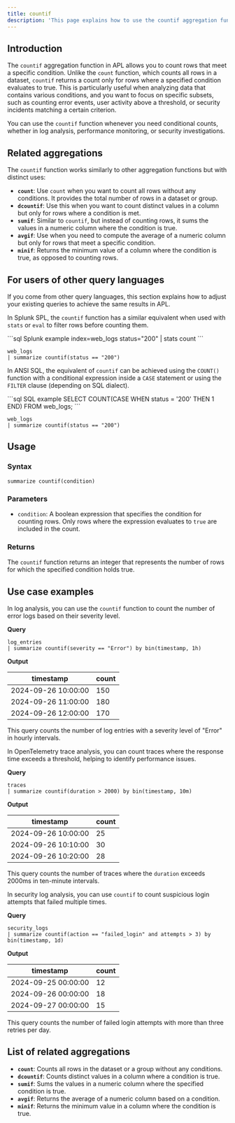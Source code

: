 ```yaml
---
title: countif
description: 'This page explains how to use the countif aggregation function in APL.'
---
```


## Introduction

The `countif` aggregation function in APL allows you to count rows that meet a specific condition. Unlike the `count` function, which counts all rows in a dataset, `countif` returns a count only for rows where a specified condition evaluates to true. This is particularly useful when analyzing data that contains various conditions, and you want to focus on specific subsets, such as counting error events, user activity above a threshold, or security incidents matching a certain criterion.

You can use the `countif` function whenever you need conditional counts, whether in log analysis, performance monitoring, or security investigations.

## Related aggregations

The `countif` function works similarly to other aggregation functions but with distinct uses:

- **`count`**: Use `count` when you want to count all rows without any conditions. It provides the total number of rows in a dataset or group.
- **`dcountif`**: Use this when you want to count distinct values in a column but only for rows where a condition is met.
- **`sumif`**: Similar to `countif`, but instead of counting rows, it sums the values in a numeric column where the condition is true.
- **`avgif`**: Use when you need to compute the average of a numeric column but only for rows that meet a specific condition.
- **`minif`**: Returns the minimum value of a column where the condition is true, as opposed to counting rows.

## For users of other query languages

If you come from other query languages, this section explains how to adjust your existing queries to achieve the same results in APL.

<AccordionGroup>
<Accordion title="Splunk SPL users">

In Splunk SPL, the `countif` function has a similar equivalent when used with `stats` or `eval` to filter rows before counting them.

<CodeGroup>
```sql Splunk example
index=web_logs status="200" | stats count
```

```kusto APL equivalent
web_logs
| summarize countif(status == "200")
```
</CodeGroup>

</Accordion>
<Accordion title="ANSI SQL users">

In ANSI SQL, the equivalent of `countif` can be achieved using the `COUNT()` function with a conditional expression inside a `CASE` statement or using the `FILTER` clause (depending on SQL dialect).

<CodeGroup>
```sql SQL example
SELECT COUNT(CASE WHEN status = '200' THEN 1 END) FROM web_logs;
```

```kusto APL equivalent
web_logs
| summarize countif(status == "200")
```
</CodeGroup>

</Accordion>
</AccordionGroup>

## Usage

### Syntax

```kusto
summarize countif(condition)
```

### Parameters

- `condition`: A boolean expression that specifies the condition for counting rows. Only rows where the expression evaluates to `true` are included in the count.

### Returns

The `countif` function returns an integer that represents the number of rows for which the specified condition holds true.

## Use case examples

<Tabs>
<Tab title="Log analysis">

In log analysis, you can use the `countif` function to count the number of error logs based on their severity level.

**Query**

```kusto
log_entries
| summarize countif(severity == "Error") by bin(timestamp, 1h)
```

**Output**

| timestamp           | count |
|---------------------|-------|
| 2024-09-26 10:00:00 | 150   |
| 2024-09-26 11:00:00 | 180   |
| 2024-09-26 12:00:00 | 170   |

This query counts the number of log entries with a severity level of "Error" in hourly intervals.

</Tab>
<Tab title="OpenTelemetry traces">

In OpenTelemetry trace analysis, you can count traces where the response time exceeds a threshold, helping to identify performance issues.

**Query**

```kusto
traces
| summarize countif(duration > 2000) by bin(timestamp, 10m)
```

**Output**

| timestamp           | count |
|---------------------|-------|
| 2024-09-26 10:00:00 | 25    |
| 2024-09-26 10:10:00 | 30    |
| 2024-09-26 10:20:00 | 28    |

This query counts the number of traces where the `duration` exceeds 2000ms in ten-minute intervals.

</Tab>
<Tab title="Security logs">

In security log analysis, you can use `countif` to count suspicious login attempts that failed multiple times.

**Query**

```kusto
security_logs
| summarize countif(action == "failed_login" and attempts > 3) by bin(timestamp, 1d)
```

**Output**

| timestamp           | count |
|---------------------|-------|
| 2024-09-25 00:00:00 | 12    |
| 2024-09-26 00:00:00 | 18    |
| 2024-09-27 00:00:00 | 15    |

This query counts the number of failed login attempts with more than three retries per day.

</Tab>
</Tabs>

## List of related aggregations

- **`count`**: Counts all rows in the dataset or a group without any conditions.
- **`dcountif`**: Counts distinct values in a column where a condition is true.
- **`sumif`**: Sums the values in a numeric column where the specified condition is true.
- **`avgif`**: Returns the average of a numeric column based on a condition.
- **`minif`**: Returns the minimum value in a column where the condition is true.